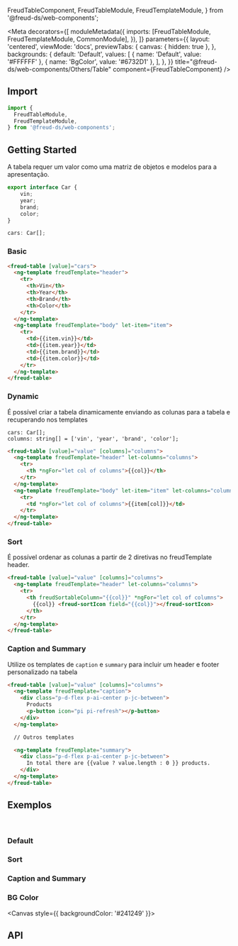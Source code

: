   FreudTableComponent,
  FreudTableModule,
  FreudTemplateModule,
} from '@freud-ds/web-components';

<Meta
  decorators={[
    moduleMetadata({
      imports: [FreudTableModule, FreudTemplateModule, CommonModule],
    }),
  ]}
  parameters={{
    layout: 'centered',
    viewMode: 'docs',
    previewTabs: {
      canvas: { hidden: true },
    },
    backgrounds: {
      default: 'Default',
      values: [
        { name: 'Default', value: '#FFFFFF' },
        { name: 'BgColor', value: '#6732D1' },
      ],
    },
  }}
  title="@freud-ds/web-components/Others/Table"
  component={FreudTableComponent}
/>

<FreudHeaderComponent
  title="Table"
  description="Requer uma coleção para exibir junto com os componentes da coluna para a representação dos dados."
/>

## <a id="importing"></a>Import

```ts
import {
  FreudTableModule,
  FreudTemplateModule,
} from '@freud-ds/web-components';
```

## Getting Started

A tabela requer um valor como uma matriz de objetos e modelos para a apresentação.

```ts
export interface Car {
    vin;
    year;
    brand;
    color;
}

cars: Car[];
```

### Basic

```html
<freud-table [value]="cars">
  <ng-template freudTemplate="header">
    <tr>
      <th>Vin</th>
      <th>Year</th>
      <th>Brand</th>
      <th>Color</th>
    </tr>
  </ng-template>
  <ng-template freudTemplate="body" let-item="item">
    <tr>
      <td>{{item.vin}}</td>
      <td>{{item.year}}</td>
      <td>{{item.brand}}</td>
      <td>{{item.color}}</td>
    </tr>
  </ng-template>
</freud-table>
```

### Dynamic

É possível criar a tabela dinamicamente enviando as colunas para a tabela e recuperando nos templates

```
cars: Car[];
columns: string[] = ['vin', 'year', 'brand', 'color'];
```

```html
<freud-table [value]="value" [columns]="columns">
  <ng-template freudTemplate="header" let-columns="columns">
    <tr>
      <th *ngFor="let col of columns">{{col}}</th>
    </tr>
  </ng-template>
  <ng-template freudTemplate="body" let-item="item" let-columns="columns">
    <tr>
      <td *ngFor="let col of columns">{{item[col]}}</td>
    </tr>
  </ng-template>
</freud-table>
```

### Sort

É possível ordenar as colunas a partir de 2 diretivas no freudTemplate header.

```html
<freud-table [value]="value" [columns]="columns">
  <ng-template freudTemplate="header" let-columns="columns">
    <tr>
      <th freudSortableColumn="{{col}}" *ngFor="let col of columns">
        {{col}} <freud-sortIcon field="{{col}}"></freud-sortIcon>
      </th>
    </tr>
  </ng-template>
</freud-table>
```

### Caption and Summary

Utilize os templates de `caption` e `summary` para incluir um header e footer personalizado na tabela

```html
<freud-table [value]="value" [columns]="columns">
  <ng-template freudTemplate="caption">
    <div class="p-d-flex p-ai-center p-jc-between">
      Products
      <p-button icon="pi pi-refresh"></p-button>
    </div>
  </ng-template>

  // Outros templates

  <ng-template freudTemplate="summary">
    <div class="p-d-flex p-ai-center p-jc-between">
      In total there are {{value ? value.length : 0 }} products.
    </div>
  </ng-template>
</freud-table>
```

## <a id="exemplos"></a>Exemplos

<br />

### Default

<Canvas>
  <Story story={Basic} />
</Canvas>

### Sort

<Canvas>
  <Story story={Sort} />
</Canvas>

### Caption and Summary

<Canvas>
  <Story story={CaptionAndSummary} />
</Canvas>

### BG Color

<Canvas style={{ backgroundColor: '#241249' }}>
  <Story story={BGColor} />
</Canvas>

## <a id="api"></a>API

<ArgTypes of={FreudTableComponent} />
